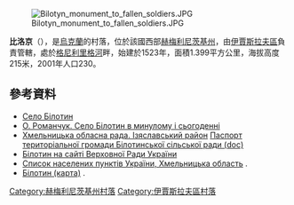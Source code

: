 [[Image:Bilotyn_monument_to_fallen_soldiers.JPG|right]]

 {{coord|50|14|40|N|26|39|42|E|scale:100000|display=title}}

'''比洛京'''（{{lang-uk|Білотин}}），是[[烏克蘭|烏克蘭]]的村落，位於該國西部[[赫梅利尼茨基州|赫梅利尼茨基州]]，由[[伊賈斯拉夫區|伊賈斯拉夫區]]負責管轄，處於[[格尼利里格河|格尼利里格河]]畔，始建於1523年，面積1.399平方公里，海拔高度215米，2001年人口230。

==參考資料==
*[http://gska2.rada.gov.ua/pls/z7502/A005?rdat1=15.06.2009&rf7571=35939 Село Білотин]{{dead link|date=2018年3月 |bot=InternetArchiveBot |fix-attempted=yes }}
* [http://istvolyn.info/index.php?option=com_content&task=view&id=759&Itemid=5 О. Романчук. Село Білотин в минулому і сьогоденні] {{Wayback|url=http://istvolyn.info/index.php?option=com_content&task=view&id=759&Itemid=5 |date=20200111055213 }}
* [https://web.archive.org/web/20160306105422/http://oblrada.km.ua/district/show/15 Хмельницька обласна рада. Ізяславський район] [https://web.archive.org/web/20141227091903/http://oblrada.km.ua/userfiles/%D0%9F%D0%B0%D1%81%D0%BF%D0%BE%D1%80%D1%82%20%D0%91%D1%96%D0%BB%D0%BE%D1%82%D0%B8%D0%BD_2011.doc Паспорт територіальної громади Білотинської сільської ради (doc)]
* [http://gska2.rada.gov.ua/pls/z7502/A005?rdat1=15.06.2009&rf7571=35939 Білотин на сайті Верховної Ради України]{{dead link|date=2018年3月 |bot=InternetArchiveBot |fix-attempted=yes }}
* [http://maps.vlasenko.net/list/ukraine/hmelnycka/ Список населених пунктів України, Хмельницька область] {{Wayback|url=http://maps.vlasenko.net/list/ukraine/hmelnycka/ |date=20161223192742 }}. 
* [http://maps.vlasenko.net/ua/hmelnycka/izyaslavskyj/bilotyn/ Білотин (карта)] {{Wayback|url=http://maps.vlasenko.net/ua/hmelnycka/izyaslavskyj/bilotyn/ |date=20160305040857 }}.

{{DEFAULTSORT:Білотин}}
[[Category:赫梅利尼茨基州村落|Category:赫梅利尼茨基州村落]]
[[Category:伊賈斯拉夫區村落|Category:伊賈斯拉夫區村落]]


{{Khmelnytskyi-geo-stub}}
